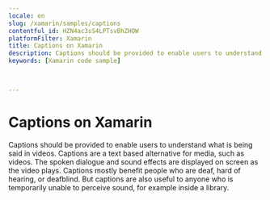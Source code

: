```yaml
---
locale: en
slug: /xamarin/samples/captions
contentful_id: HZN4ac3sS4LPTsvBhZHOW
platformFilter: Xamarin
title: Captions on Xamarin
description: Captions should be provided to enable users to understand what is being said in videos.
keywords: [Xamarin code sample]


	
---
```


# Captions on Xamarin

Captions should be provided to enable users to understand what is being said in videos. Captions are a text based alternative for media, such as videos. The spoken dialogue and sound effects are displayed on screen as the video plays. Captions mostly benefit people who are deaf, hard of hearing, or deafblind. But captions are also useful to anyone who is temporarily unable to perceive sound, for example inside a library.

<CodeSample id="media-captions" locale="en" platform="xamarin"/>